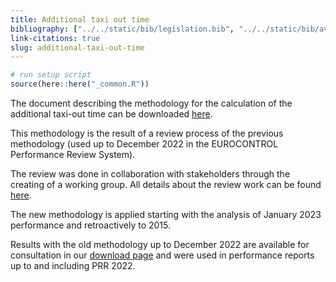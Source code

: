 ```yaml
---
title: Additional taxi out time
bibliography: ["../../static/bib/legislation.bib", "../../static/bib/aviation.bib"]
link-citations: true
slug: additional-taxi-out-time
---
```

```r
# run setup script
source(here::here("_common.R"))
```

The document describing the methodology for the calculation of the additional taxi-out time can be downloaded [here](/library/ATXOT_indicator_documentation_mar23.pdf).

This methodology is the result of a review process of the previous methodology (used up to December 2022 in the EUROCONTROL Performance Review System). 

The review was done in collaboration with stakeholders through the creating of a working group. All details about the review work can be found [here](/publications/studies/2022_11_17_prc_apt_cons/).

The new methodology is applied starting with the analysis of January 2023 performance and retroactively to 2015.

Results with the old methodology up to December 2022 are available for consultation in our [download page](/data/) and were used in performance reports up to and including PRR 2022.